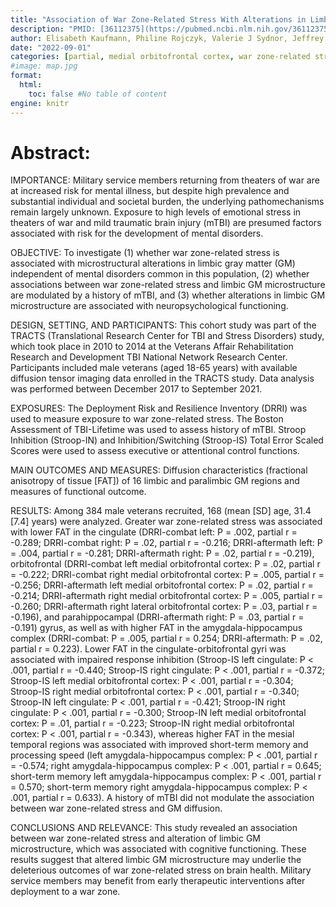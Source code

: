 ```yaml
---
title: "Association of War Zone-Related Stress With Alterations in Limbic Gray Matter Microstructure"
description: "PMID: [36112375](https://pubmed.ncbi.nlm.nih.gov/36112375/){target='_blank'}    DOI: [10.1001/jamanetworkopen.2022.31891](https://doi.org/10.1001/jamanetworkopen.2022.31891){target='_blank'}"
author: Elisabeth Kaufmann, Philine Rojczyk, Valerie J Sydnor, Jeffrey P Guenette, Yorghos Tripodis, David Kaufmann, Lisa Umminger, Johanna Seitz-Holland, Nico Sollmann, Yogesh Rathi, Sylvain Bouix, Catherine B Fortier, David Salat, Ofer Pasternak, Sidney R Hinds, William P Milberg, Regina E McGlinchey, Martha E Shenton, Inga K Koerte
date: "2022-09-01"
categories: [partial, medial orbitofrontal cortex, war zone-related stress, orbitofrontal cortex, medial orbitofrontal]
#image: map.jpg
format:
  html:
    toc: false #No table of content
engine: knitr
---
```


# Abstract:

IMPORTANCE: Military service members returning from theaters of war are at increased risk for mental illness, but despite high prevalence and substantial individual and societal burden, the underlying pathomechanisms remain largely unknown. Exposure to high levels of emotional stress in theaters of war and mild traumatic brain injury (mTBI) are presumed factors associated with risk for the development of mental disorders.

OBJECTIVE: To investigate (1) whether war zone-related stress is associated with microstructural alterations in limbic gray matter (GM) independent of mental disorders common in this population, (2) whether associations between war zone-related stress and limbic GM microstructure are modulated by a history of mTBI, and (3) whether alterations in limbic GM microstructure are associated with neuropsychological functioning.

DESIGN, SETTING, AND PARTICIPANTS: This cohort study was part of the TRACTS (Translational Research Center for TBI and Stress Disorders) study, which took place in 2010 to 2014 at the Veterans Affair Rehabilitation Research and Development TBI National Network Research Center. Participants included male veterans (aged 18-65 years) with available diffusion tensor imaging data enrolled in the TRACTS study. Data analysis was performed between December 2017 to September 2021.

EXPOSURES: The Deployment Risk and Resilience Inventory (DRRI) was used to measure exposure to war zone-related stress. The Boston Assessment of TBI-Lifetime was used to assess history of mTBI. Stroop Inhibition (Stroop-IN) and Inhibition/Switching (Stroop-IS) Total Error Scaled Scores were used to assess executive or attentional control functions.

MAIN OUTCOMES AND MEASURES: Diffusion characteristics (fractional anisotropy of tissue [FAT]) of 16 limbic and paralimbic GM regions and measures of functional outcome.

RESULTS: Among 384 male veterans recruited, 168 (mean [SD] age, 31.4 [7.4] years) were analyzed. Greater war zone-related stress was associated with lower FAT in the cingulate (DRRI-combat left: P = .002, partial r = -0.289; DRRI-combat right: P = .02, partial r = -0.216; DRRI-aftermath left: P = .004, partial r = -0.281; DRRI-aftermath right: P = .02, partial r = -0.219), orbitofrontal (DRRI-combat left medial orbitofrontal cortex: P = .02, partial r = -0.222; DRRI-combat right medial orbitofrontal cortex: P = .005, partial r = -0.256; DRRI-aftermath left medial orbitofrontal cortex: P = .02, partial r = -0.214; DRRI-aftermath right medial orbitofrontal cortex: P = .005, partial r = -0.260; DRRI-aftermath right lateral orbitofrontal cortex: P = .03, partial r = -0.196), and parahippocampal (DRRI-aftermath right: P = .03, partial r = -0.191) gyrus, as well as with higher FAT in the amygdala-hippocampus complex (DRRI-combat: P = .005, partial r = 0.254; DRRI-aftermath: P = .02, partial r = 0.223). Lower FAT in the cingulate-orbitofrontal gyri was associated with impaired response inhibition (Stroop-IS left cingulate: P < .001, partial r = -0.440; Stroop-IS right cingulate: P < .001, partial r = -0.372; Stroop-IS left medial orbitofrontal cortex: P < .001, partial r = -0.304; Stroop-IS right medial orbitofrontal cortex: P < .001, partial r = -0.340; Stroop-IN left cingulate: P < .001, partial r = -0.421; Stroop-IN right cingulate: P < .001, partial r = -0.300; Stroop-IN left medial orbitofrontal cortex: P = .01, partial r = -0.223; Stroop-IN right medial orbitofrontal cortex: P < .001, partial r = -0.343), whereas higher FAT in the mesial temporal regions was associated with improved short-term memory and processing speed (left amygdala-hippocampus complex: P < .001, partial r = -0.574; right amygdala-hippocampus complex: P < .001, partial r = 0.645; short-term memory left amygdala-hippocampus complex: P < .001, partial r = 0.570; short-term memory right amygdala-hippocampus complex: P < .001, partial r = 0.633). A history of mTBI did not modulate the association between war zone-related stress and GM diffusion.

CONCLUSIONS AND RELEVANCE: This study revealed an association between war zone-related stress and alteration of limbic GM microstructure, which was associated with cognitive functioning. These results suggest that altered limbic GM microstructure may underlie the deleterious outcomes of war zone-related stress on brain health. Military service members may benefit from early therapeutic interventions after deployment to a war zone.
        